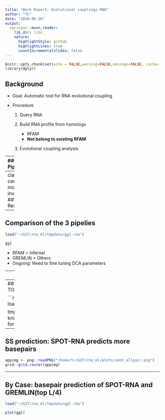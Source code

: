 ```yaml
---
title: "Work Report: Evolutional couplings RNA"
author: "TC"
date: "2019-08-28"
output:
  xaringan::moon_reader:
    lib_dir: libs
    nature:
      highlightStyle: github
      highlightLines: true
      countIncrementalSlides: false
---
```


```r
knitr::opts_chunk$set(echo = FALSE,warning=FALSE,message=FALSE, cache= FALSE, fig.align="center", fig.height=5, fig.width=9)
library(dplyr)
```


## Background

- Goal: Automatic tool for RNA evolutional coupling 

- Procedure
    1. Query RNA
    
    1. Build RNA profile from homologs
        - RFAM 
        - **Not belong to existing RFAM**
    1. Evolutional coupling analysis

---
## Pipelines

.pull-left[
#### blastn+ infernal pipeline

1. input RNA sequence 
1. Blastn + nt database
1. Predicted Secondary structure(SS)
    1. __SPOT-RNA__ 
    1. __RNAfold__ 
1. cmbuild
1. cmsearch 
1. DCA 
]

.pull-right[
#### RFAM pipeline

1. input RNA sequence

1. cm

1. CMalign with RFAM family sequence

1. DCA

]

---
class: center, middle, inverse
## Results

---
## Comparison of the 3 pipelies

```r
load("~/GIT/rna_ml/tmpdata/gg1.rda")

gg1
```

- RFAM > infernal
- GREMLIN > Others
- Ongoing: Need to fine tuning DCA parameters

---
## By Case

```r
load("~/GIT/rna_ml/tmpdata/gg2.rda")

gg2
```


---
## Comparison of SS prediction (DCA: TOP L/4) and spot-RNA and RNAfold

```r
load("~/GIT/rna_ml/tmpdata/tmp3.rda")

tmp3 %>% arrange(desc(mcc)) %>% knitr::kable(digits=2, format="markdown")
```




---
## SS prediction: SPOT-RNA predicts more basepairs

```r
appimg <- png::readPNG("/home/tc/GIT/rna_ml/plots/venn_allpair.png")
grid::grid.raster(appimg)

```

---
## By Case: basepair prediction of SPOT-RNA and GREMLIN(top L/4)

```r
load("~/GIT/rna_ml/tmpdata/ggl.rda")

plot(ggl)
```



